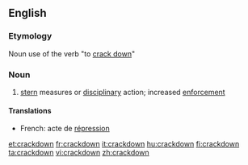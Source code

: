 {{also|crack down}}
==English==

===Etymology===
Noun use of the verb "to [[crack down]]"

===Noun===
{{infl|en|noun}}

# [[stern]] measures or [[disciplinary]] action; increased [[enforce]]ment

====Translations====
{{top}}
* French: acte de [[répression]]
{{bottom}}

[[et:crackdown]]
[[fr:crackdown]]
[[it:crackdown]]
[[hu:crackdown]]
[[fi:crackdown]]
[[ta:crackdown]]
[[vi:crackdown]]
[[zh:crackdown]]